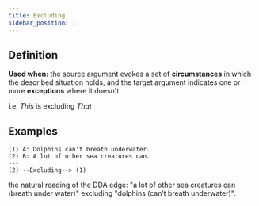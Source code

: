 ```yaml
---
title: Excluding
sidebar_position: 1
---
```


## Definition

**Used when:** the source argument evokes a set of **circumstances** in which the described situation holds, and the target argument indicates one or more **exceptions** where it doesn't.

i.e. *This* is excluding *That*

## Examples

```
(1) A: Dolphins can't breath underwater.
(2) B: A lot of other sea creatures can.
---
(2) --Excluding--> (1)
```
the natural reading of the DDA edge: "a lot of other sea creatures can (breath under water)" excluding "dolphins (can’t breath underwater)".
